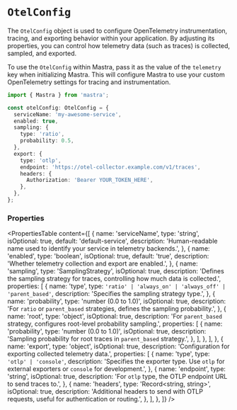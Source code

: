# `OtelConfig`

The `OtelConfig` object is used to configure OpenTelemetry instrumentation, tracing, and exporting behavior within your application. By adjusting its properties, you can control how telemetry data (such as traces) is collected, sampled, and exported.

To use the `OtelConfig` within Mastra, pass it as the value of the `telemetry` key when initializing Mastra. This will configure Mastra to use your custom OpenTelemetry settings for tracing and instrumentation.

```typescript showLineNumbers copy
import { Mastra } from 'mastra';

const otelConfig: OtelConfig = {
  serviceName: 'my-awesome-service',
  enabled: true,
  sampling: {
    type: 'ratio',
    probability: 0.5,
  },
  export: {
    type: 'otlp',
    endpoint: 'https://otel-collector.example.com/v1/traces',
    headers: {
      Authorization: 'Bearer YOUR_TOKEN_HERE',
    },
  },
};
```

### Properties

<PropertiesTable
  content={[
    {
      name: 'serviceName',
      type: 'string',
      isOptional: true,
      default: 'default-service',
      description: 'Human-readable name used to identify your service in telemetry backends.',
    },
    {
      name: 'enabled',
      type: 'boolean',
      isOptional: true,
      default: 'true',
      description: 'Whether telemetry collection and export are enabled.',
    },
    {
      name: 'sampling',
      type: 'SamplingStrategy',
      isOptional: true,
      description: 'Defines the sampling strategy for traces, controlling how much data is collected.',
      properties: [
        {
          name: 'type',
          type: `'ratio' | 'always_on' | 'always_off' | 'parent_based'`,
          description: 'Specifies the sampling strategy type.',
        },
        {
          name: 'probability',
          type: 'number (0.0 to 1.0)',
          isOptional: true,
          description: 'For `ratio` or `parent_based` strategies, defines the sampling probability.',
        },
        {
          name: 'root',
          type: 'object',
          isOptional: true,
          description: 'For `parent_based` strategy, configures root-level probability sampling.',
          properties: [
            {
              name: 'probability',
              type: 'number (0.0 to 1.0)',
              isOptional: true,
              description: 'Sampling probability for root traces in `parent_based` strategy.',
            },
          ],
        },
      ],
    },
    {
      name: 'export',
      type: 'object',
      isOptional: true,
      description: 'Configuration for exporting collected telemetry data.',
      properties: [
        {
          name: 'type',
          type: `'otlp' | 'console'`,
          description: 'Specifies the exporter type. Use `otlp` for external exporters or `console` for development.',
        },
        {
          name: 'endpoint',
          type: 'string',
          isOptional: true,
          description: 'For `otlp` type, the OTLP endpoint URL to send traces to.',
        },
        {
          name: 'headers',
          type: 'Record<string, string>',
          isOptional: true,
          description: 'Additional headers to send with OTLP requests, useful for authentication or routing.',
        },
      ],
    },
  ]}
/>

